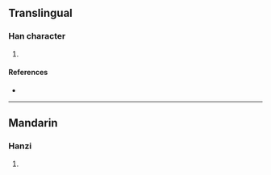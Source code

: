 {{character info/new}}
==Translingual==

===Han character===
{{Han char|rn=96|rad=玉|as=05|sn=9|four=|canj=MGMVN|ids=⿰𤣩瓦}}

# {{defn|Han|sort=玉05}}

====References====
* {{Han ref|kx=0729.110|dkj=20905|hdz=21104.010|uh=73C1|ud=29633}}

----

==Mandarin==

===Hanzi===
{{cmn-hanzi|pin=[[cí]] ([[ci2]])|wg=tz'u<sup>2</sup>}}

# {{defn|lang=cmn|sort=玉05}}